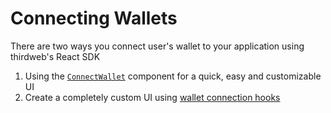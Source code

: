 
# Connecting Wallets

There are two ways you connect user's wallet to your application using thirdweb's React SDK

1. Using the [`ConnectWallet`](/react/v4/components/ConnectWallet) component for a quick, easy and customizable UI
2. Create a completely custom UI using [wallet connection hooks](/react/v4/connecting-wallets/custom-ui)

<ArticleIconCard
	href="/react/v4/wallets"
	title="Supported Wallets"
	icon={Wallet2Icon}
/>
